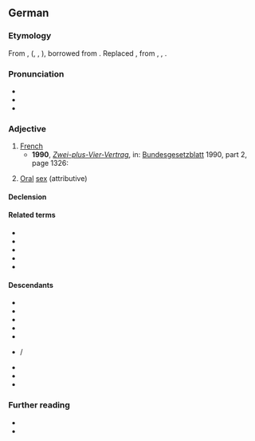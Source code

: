 {{also|Französisch}}
==German==

===Etymology===
From {{inh|de|gmh|franzoisisch}}, {{m|gmh|franzoisch}} ({{m|gmh|franzois}}, {{m|gmh|franzoys}}, {{m|gmh|franzeis}}), borrowed from {{der|de|fro|françois}} {{suffix|de||isch}}. Replaced {{cog|gmh|franzisch}}, from {{m|goh|francisc}}, {{m|goh|frenkisc}}, {{cog|goh|frenkisk}}.

===Pronunciation===
* {{IPA|de|/franˈtsøːzɪʃ/}}
* {{audio|de|De-französisch.ogg|Audio}}
* {{hyphenation|de|Fran|zö|sisch}}

===Adjective===
{{de-adj|-}}

# [[French]]
#* '''1990''', ''[[s:de:Zwei-plus-Vier-Vertrag|Zwei-plus-Vier-Vertrag]]'', in: [[w:de:Bundesgesetzblatt (Deutschland)|Bundesgesetzblatt]] 1990, part 2, page 1326:
#*: {{quote|de|Die Urschrift dieses Vertrags, dessen deutscher, englischer, '''französischer''' und russischer Wortlaut gleichermaßen verbindlich ist, wird bei der Regierung der Bundesrepublik Deutschland hinterlegt, die den Regierungen der anderen Vertragschließenden Seiten beglaubigte Ausfertigungen übermittelt.|The original of the present Treaty, of which the English, French, German and Russian texts are equally authentic, shall be deposited with the Government of the Federal Republic of Germany, which shall transmit certified true copies to the Governments of the other Contracting Parties.}}
# {{lb|de|colloquial}} [[oral|Oral]] [[sex]] (attributive)
#: {{uxi|de|Er verwöhnte sie '''französisch'''|He pleasured her orally}}

====Declension====
{{de-decl-adj-notcomp|französisch}}

====Related terms====
* {{l|de|Frankreich}}
* {{l|de|Franzmann}}
* {{l|de|Franzose}}
* {{l|de|Französin}}
* {{l|de|Französisch}}

====Descendants====
* {{desc|be|французскі}}
* {{desc|cs|francouzský}}
* {{desc|lt|prancūzų}}
* {{desc|pl|francuski}}
* {{desc|ru|францу́зский}}
* {{desc|sh|француски}}/{{l|sh|francuski}}
* {{desc|sk|francúzsky}}
* {{desc|sl|francoski}}
* {{desc|uk|французький}}

===Further reading===
* {{R:Duden}}
* {{R:DWDS}}

{{C|de|France}}